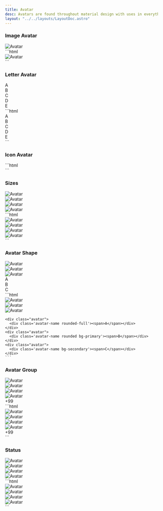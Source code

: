 ```yaml
---
title: Avatar
desc: Avatars are found throughout material design with uses in everything from tables to dialog menus.
layout: "../../layouts/LayoutDoc.astro"
---
```



### Image Avatar

<Example>
  <div slot="preview">
    <div class="avatar">
      <Image src={avatarImage1} alt="Avatar" class='rounded-full' />
    </div>
  </div>
  <div slot="code">
    ```html
    <div class="avatar">
      <img src="assets/images/avatar_1.webp" alt="Avatar" class='rounded-full' />
    </div>
    ```
  </div>
</Example>

### Letter Avatar

<Example>
  <div slot="preview" class='space-x-2'>
    <div class="avatar">
      <div class='avatar-name rounded-full'><span>A</span></div>
    </div>
    <div class="avatar">
      <div class='avatar-name rounded-full bg-primary'><span>B</span></div>
    </div>
    <div class="avatar">
      <div class='avatar-name rounded-full bg-secondary'><span>C</span></div>
    </div>
    <div class="avatar">
      <div class='avatar-name rounded-full bg-info'><span>D</span></div>
    </div>
    <div class="avatar">
      <div class='avatar-name rounded-full bg-warning'><span>E</span></div>
    </div>
  </div>
  <div slot="code">
    ```html
    <div class="avatar">
      <div class='avatar-name rounded-full'><span>A</span></div>
    </div>
    <div class="avatar">
      <div class='avatar-name rounded-full bg-primary'><span>B</span></div>
    </div>
    <div class="avatar">
      <div class='avatar-name rounded-full bg-secondary'><span>C</span></div>
    </div>
    <div class="avatar">
      <div class='avatar-name rounded-full bg-info'><span>D</span></div>
    </div>
    <div class="avatar">
      <div class='avatar-name rounded-full bg-warning'><span>E</span></div>
    </div>
    ```
  </div>
</Example>

### Icon Avatar

<Example>
  <div slot="preview" class="space-x-2">
    <div class="avatar">
      <div class='avatar-name rounded-full bg-warning'><span class="icon-[material-symbols--docs]"></span></div>
    </div>
    <div class="avatar">
      <div class='avatar-name rounded-full bg-info'><span class="icon-[material-symbols--account-circle]"></span></div>
    </div>
    <div class="avatar">
      <div class='avatar-name rounded-full bg-success'><span class="icon-[material-symbols--mark-chat-unread-rounded]"></span></div>
    </div>
  </div>
  <div slot="code">
    ```html
    <div class="avatar">
      <div class='avatar-name rounded-full bg-warning'><span class="icon-[material-symbols--docs]"></span></div>
    </div>
    <div class="avatar">
      <div class='avatar-name rounded-full bg-info'><span class="icon-[material-symbols--account-circle]"></span></div>
    </div>
    <div class="avatar">
      <div class='avatar-name rounded-full bg-success'><span class="icon-[material-symbols--mark-chat-unread-rounded]"></span></div>
    </div>
    ```
  </div>
</Example>

### Sizes

<Example>
  <div slot="preview" class="space-x-2">
    <div class="avatar avatar-xs">
      <Image src={avatarImage1} alt="Avatar" class='rounded-full' />
    </div>
    <div class="avatar avatar-sm">
      <Image src={avatarImage2} alt="Avatar" class='rounded-full' />
    </div>
    <div class="avatar">
      <Image src={avatarImage3} alt="Avatar" class='rounded-full' />
    </div>
    <div class="avatar avatar-lg">
      <Image src={avatarImage4} alt="Avatar" class='rounded-full' />
    </div>
  </div>
  <div slot="code">
    ```html
    <div class="avatar avatar-xs">
      <img src="assets/images/avatar_1.webp" alt="Avatar" class='rounded-full' />
    </div>
    <div class="avatar avatar-sm">
      <img src="assets/images/avatar_2.webp" alt="Avatar" class='rounded-full' />
    </div>
    <div class="avatar">
      <img src="assets/images/avatar_3.webp" alt="Avatar" class='rounded-full' />
    </div>
    <div class="avatar avatar-lg">
      <img src="assets/images/avatar_4.webp" alt="Avatar" class='rounded-full' />
    </div>
    ```
  </div>
</Example>

### Avatar Shape

<Example>
  <div slot="preview" class="space-y-2">
    <div class="space-x-2">
      <div class="avatar">
        <Image src={avatarImage1} alt="Avatar" class='rounded-full' />
      </div>
      <div class="avatar">
        <Image src={avatarImage1} alt="Avatar" class="rounded" />
      </div>
      <div class="avatar">
        <Image src={avatarImage1} alt="Avatar" />
      </div>
    </div>
    <div class="space-x-2">
      <div class="avatar">
        <div class='avatar-name rounded-full'><span>A</span></div>
      </div>
      <div class="avatar">
        <div class='avatar-name rounded bg-primary'><span>B</span></div>
      </div>
      <div class="avatar">
        <div class='avatar-name bg-secondary'><span>C</span></div>
      </div>
    </div>
  </div>
  <div slot="code">
    ```html
    <div class="avatar">
      <img src="assets/images/avatar_1.webp" alt="Avatar" class='rounded-full' />
    </div>
    <div class="avatar">
      <img src="assets/images/avatar_1.webp" alt="Avatar" class="rounded" />
    </div>
    <div class="avatar">
      <img src="assets/images/avatar_1.webp" alt="Avatar" />
    </div>

    <div class="avatar">
      <div class='avatar-name rounded-full'><span>A</span></div>
    </div>
    <div class="avatar">
      <div class='avatar-name rounded bg-primary'><span>B</span></div>
    </div>
    <div class="avatar">
      <div class='avatar-name bg-secondary'><span>C</span></div>
    </div>
    ```
  </div>
</Example>

### Avatar Group

<Example>
  <div slot="preview">
    <div class="avatar-group">
      <div class="avatar">
        <Image src={avatarImage1} alt="Avatar" />
      </div>
      <div class="avatar">
        <Image src={avatarImage2} alt="Avatar" />
      </div>
      <div class="avatar">
        <Image src={avatarImage3} alt="Avatar" />
      </div>
      <div class="avatar">
        <Image src={avatarImage4} alt="Avatar" />
      </div>
      <div class="avatar">
        <div class='avatar-name bg-primary text-base'><span>+99</span></div>
      </div>
    </div>
  </div>
  <div slot="code">
    ```html
    <div class="avatar-group">
      <div class="avatar">
        <img src="assets/images/avatar_1.webp" alt="Avatar" />
      </div>
      <div class="avatar">
        <img src="assets/images/avatar_2.webp" alt="Avatar" />
      </div>
      <div class="avatar">
        <img src="assets/images/avatar_3.webp" alt="Avatar" />
      </div>
      <div class="avatar">
        <img src="assets/images/avatar_4.webp" alt="Avatar" />
      </div>
      <div class="avatar">
        <div class='avatar-name bg-primary text-base'><span>+99</span></div>
      </div>
    </div>
    ```
  </div>
</Example>

### Status

<Example>
  <div slot="preview" class="space-x-2">
    <div class="avatar avatar-status-online">
      <Image src={avatarImage1} alt="Avatar" class='rounded-full' />
    </div>
    <div class="avatar avatar-status-offline">
      <Image src={avatarImage3} alt="Avatar" class='rounded-full' />
    </div>
    <div class="avatar avatar-status-away">
      <Image src={avatarImage4} alt="Avatar" class='rounded-full' />
    </div>
    <div class="avatar avatar-status-busy">
      <Image src={avatarImage2} alt="Avatar" class='rounded-full' />
    </div>
  </div>
  <div slot="code">
    ```html
    <div class="avatar avatar-status-online">
      <img src="assets/images/avatar_1.webp" alt="Avatar" class='rounded-full' />
    </div>
    <div class="avatar avatar-status-offline">
      <img src="assets/images/avatar_3.webp" alt="Avatar" class='rounded-full' />
    </div>
    <div class="avatar avatar-status-away">
      <img src="assets/images/avatar_4.webp" alt="Avatar" class='rounded-full' />
    </div>
    <div class="avatar avatar-status-busy">
      <img src="assets/images/avatar_2.webp" alt="Avatar" class='rounded-full' />
    </div>
    ```
  </div>
</Example>
